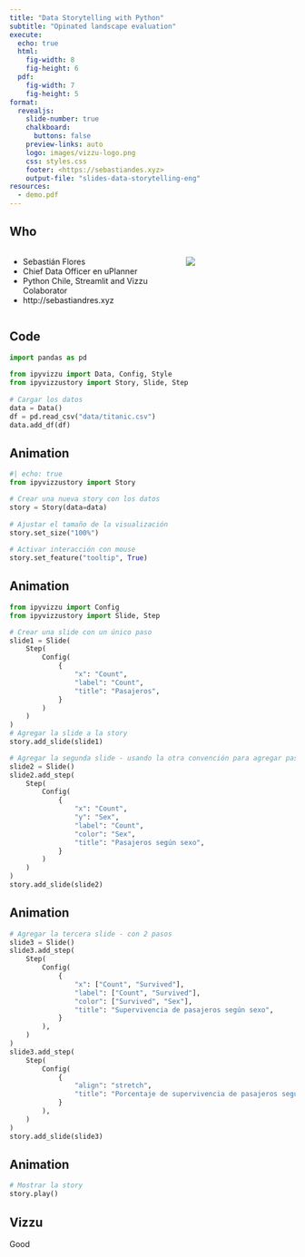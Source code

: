 ```yaml
---
title: "Data Storytelling with Python"
subtitle: "Opinated landscape evaluation"
execute:
  echo: true
  html:
    fig-width: 8
    fig-height: 6
  pdf:
    fig-width: 7
    fig-height: 5
format:
  revealjs: 
    slide-number: true
    chalkboard: 
      buttons: false
    preview-links: auto
    logo: images/vizzu-logo.png
    css: styles.css
    footer: <https://sebastiandes.xyz>
    output-file: "slides-data-storytelling-eng"
resources:
  - demo.pdf
---
```


## Who
::: columns
::: {.column width="60%"}
* Sebastián Flores 
* Chief Data Officer en uPlanner
* Python Chile, Streamlit and Vizzu Colaborator 
* http://sebastiandres.xyz
:::

::: {.column width="40%"}
![](images/avatar_milo.jpg){.border .border-thick}
:::
:::

## Code

```python
import pandas as pd
 
from ipyvizzu import Data, Config, Style
from ipyvizzustory import Story, Slide, Step
 
# Cargar los datos
data = Data()
df = pd.read_csv("data/titanic.csv")
data.add_df(df)
```

## Animation

```python
#| echo: true
from ipyvizzustory import Story

# Crear una nueva story con los datos
story = Story(data=data)
 
# Ajustar el tamaño de la visualización
story.set_size("100%")
 
# Activar interacción con mouse
story.set_feature("tooltip", True)
```

## Animation

```python
from ipyvizzu import Config
from ipyvizzustory import Slide, Step

# Crear una slide con un único paso
slide1 = Slide(
    Step(
        Config(
            {
                "x": "Count",
                "label": "Count",
                "title": "Pasajeros",
            }
        )
    )
)
# Agregar la slide a la story
story.add_slide(slide1)
```


```python
# Agregar la segunda slide - usando la otra convención para agregar pasos
slide2 = Slide()
slide2.add_step(
    Step(
        Config(
            {
                "x": "Count",
                "y": "Sex",
                "label": "Count",
                "color": "Sex",
                "title": "Pasajeros según sexo",
            }
        )
    )
)
story.add_slide(slide2)
```

## Animation

```python
# Agregar la tercera slide - con 2 pasos
slide3 = Slide()
slide3.add_step(
    Step(
        Config(
            {
                "x": ["Count", "Survived"],
                "label": ["Count", "Survived"],
                "color": ["Survived", "Sex"],
                "title": "Supervivencia de pasajeros según sexo",
            }
        ),
    )
)
slide3.add_step(
    Step(
        Config(
            {
                "align": "stretch",
                "title": "Porcentaje de supervivencia de pasajeros según sexo",
            }           
        ),
    )
)
story.add_slide(slide3)
```

## Animation

```python
# Mostrar la story
story.play()
```

## Vizzu
Good


